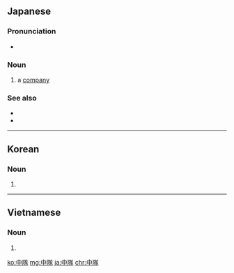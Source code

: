 ==Japanese==
{{wikipedia|lang=ja}}
{{ja-kanjitab|ちゅう|たい|yomi=o}}

===Pronunciation===
{{ja-pron|ちゅうたい|y=ko|acc=0}}
* {{hmp|lang=ja|中退|中退|柱体|柱体}}

===Noun===
{{ja-noun|ちゅうたい}}

# {{lb|ja|military|sort=ちゅうたい}} a [[company]]

===See also===
* {{ja-r|大%隊|だい%たい}}
* {{ja-r|小%隊|しょう%たい}}

----

==Korean==
{{ko-hanjatab}}

===Noun===
{{ko-noun|hangeul=중대}}

# {{hanja form of|중대|[[military]] [[company]]}}

----

==Vietnamese==
{{vi-hantutab}}

===Noun===
{{vi-hantu|trung đội}}

# {{han tu form of|trung đội|[[platoon]]}}

[[ko:中隊]]
[[mg:中隊]]
[[ja:中隊]]
[[chr:中隊]]